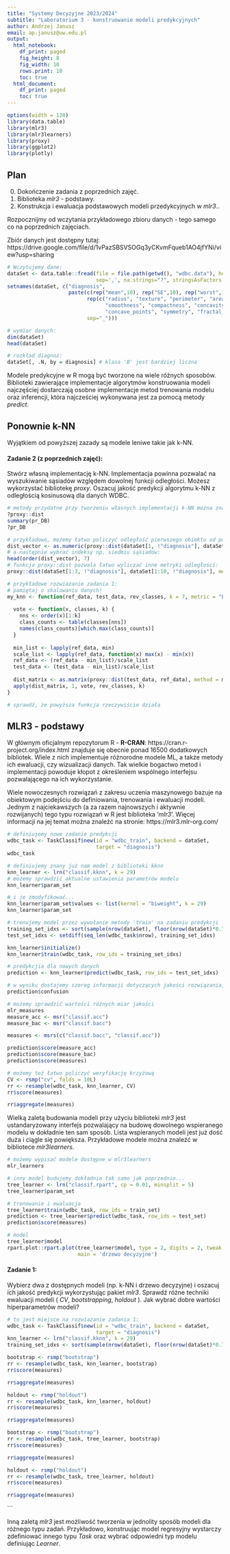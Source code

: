 ```yaml
---
title: "Systemy Decyzyjne 2023/2024"
subtitle: "Laboratorium 3 - konstruowanie modeli predykcyjnych"
author: Andrzej Janusz
email: ap.janusz@uw.edu.pl
output:
  html_notebook:
    df_print: paged
    fig_height: 8
    fig_width: 10
    rows.print: 10
    toc: true
  html_document:
    df_print: paged
    toc: true
---
```


```r
options(width = 120)
library(data.table)
library(mlr3)
library(mlr3learners)
library(proxy)
library(ggplot2)
library(plotly)
```

## Plan

0. Dokończenie zadania z poprzednich zajęć.
1. Biblioteka _mlr3_ - podstawy.
2. Konstrukcja i ewaluacja podstawowych modeli przedykcyjnych w _mlr3_..


Rozpocznijmy od wczytania przykładowego zbioru danych - tego samego co na poprzednich zajęciach.

Zbiór danych jest dostępny tutaj:
https://drive.google.com/file/d/1vPazSBSVSOGq3yCKvmFqueb1AO4jfYNi/view?usp=sharing


```r
# Wczytujemy dane:
dataSet <- data.table::fread(file = file.path(getwd(), "wdbc.data"), header = FALSE, 
                             sep=',', na.strings="?", stringsAsFactors = TRUE, drop = 1)
setnames(dataSet, c("diagnosis",
                    paste(c(rep("mean",10), rep("SE",10), rep("worst",10)),
                          rep(c("radius", "texture", "perimeter", "area",
                                "smoothness", "compactness", "concavity",
                                "concave_points", "symmetry", "fractal_dimension"),3),
                          sep="_")))

# wymiar danych:
dim(dataSet)
head(dataSet)

# rozkład diagnoz:
dataSet[, .N, by = diagnosis] # klasa 'B' jest bardziej liczna
```

Modele predykcyjne w R mogą być tworzone na wiele różnych sposobów. Biblioteki zawierające implementacje algorytmów konstruowania modeli najczęściej dostarczają osobne implementacje metod trenowania modelu oraz inferencji, która najcześciej wykonywana jest za pomocą metody _predict_.

## Ponownie k-NN

Wyjątkiem od powyższej zazady są modele leniwe takie jak k-NN. 

#### Zadanie 2 (z poprzednich zajęć):
Stwórz własną implementację k-NN. Implementacja powinna pozwalać na wyszukiwanie sąsiadów względem dowolnej funkcji odległości. Możesz wykorzystać bibliotekę _proxy_. Oszacuj jakość predykcji algorytmu k-NN z odległością kosinusową dla danych WDBC.

```r
# metody przydatne przy tworzeniu własnych implementacji k-NN można znaleźć w bibliotece proxy
?proxy::dist
summary(pr_DB)
?pr_DB

# przykładowo, możemy łatwo policzyć odległość pierwszego obiektu od pozostałych obiektów w danych:
dist_vector <- as.numeric(proxy::dist(dataSet[1, !"diagnosis"], dataSet[, !"diagnosis"]))
# a następnie wybrać indeksy np. siedmiu sąsiadów:
head(order(dist_vector), 7)
# funkcja proxy::dist pozwala łatwo wyliczać inne metryki odległości:
proxy::dist(dataSet[1:3, !"diagnosis"], dataSet[1:10, !"diagnosis"], method = "Canberra")

# przykładowe rozwiazanie zadania 1:
# pamiętaj o skalowaniu danych!
my_knn <- function(ref_data, test_data, rev_classes, k = 7, metric = "Euclidean") {
  
  vote <- function(x, classes, k) {
    nns <- order(x)[1:k]
    class_counts <- table(classes[nns])
    names(class_counts)[which.max(class_counts)]
  }
  
  min_list <- lapply(ref_data, min)
  scale_list <- lapply(ref_data, function(x) max(x) - min(x))
  ref_data <- (ref_data - min_list)/scale_list
  test_data <- (test_data - min_list)/scale_list
  
  dist_matrix <- as.matrix(proxy::dist(test_data, ref_data), method = metric)
  apply(dist_matrix, 1, vote, rev_classes, k)
}

# sprawdź, że powyższa funkcja rzeczywiście działa

```

## MLR3 - podstawy

W głównym oficjalnym repozytorum R - __R-CRAN__: https://cran.r-project.org/index.html znajduje się obecnie ponad 16500 dodatkowych bibliotek. Wiele z nich implementuje różnorodne modele ML, a także metody ich ewaluacji, czy wizualizacji danych. Tak wielkie bogactwo metod i implementacji powoduje kłopot z określeniem wspólnego interfejsu pozwalającego na ich wykorzystanie.

Wiele nowoczesnych rozwiązań z zakresu uczenia maszynowego bazuje na obiektowym podejściu do definiowania, trenowania i ewaluacji modeli. Jednym z najciekawszych (a za razem najnowszych i aktywnie rozwijanych) tego typu rozwiązań w R jest biblioteka '_mlr3_'. Więcej informacji na jej temat można znaleźć na stronie: https://mlr3.mlr-org.com/



```r
# definiujemy nowe zadanie predykcji
wdbc_task <- TaskClassif$new(id = "wdbc_train", backend = dataSet, 
                             target = "diagnosis")
wdbc_task

# definiujemy znany już nam model z biblioteki kknn
knn_learner <- lrn("classif.kknn", k = 29)
# możemy sprawdzić aktualne ustawienia parametrów modelu
knn_learner$param_set

# i je zmodyfikować...
knn_learner$param_set$values <- list(kernel = "biweight", k = 29)
knn_learner$param_set

# trenujemy model przez wywołanie metody 'train' na zadaniu predykcji
training_set_idxs <- sort(sample(nrow(dataSet), floor(nrow(dataSet)*0.7)))
test_set_idxs <- setdiff(seq_len(wdbc_task$nrow), training_set_idxs)

knn_learner$initialize()
knn_learner$train(wdbc_task, row_ids = training_set_idxs)

# predykcjia dla nowych danych
prediction <- knn_learner$predict(wdbc_task, row_ids = test_set_idxs)

# w wyniku dostajemy szereg informacji dotyczących jakości rozwiązania, np. macierz pomyłek:
prediction$confusion

# możemy sprawdzić wartości różnych miar jakości
mlr_measures
measure_acc <- msr("classif.acc")
measure_bac <- msr("classif.bacc")

measures <- msrs(c("classif.bacc", "classif.acc"))

prediction$score(measure_acc)
prediction$score(measure_bac)
prediction$score(measures)

# możemy też łatwo policzyć weryfikację krzyżową
CV <- rsmp("cv", folds = 10L)
rr <- resample(wdbc_task, knn_learner, CV)
rr$score(measures)

rr$aggregate(measures)
```

Wielką zaletą budowania modeli przy użyciu biblioteki _mlr3_ jest ustandaryzowany interfejs pozwalający na budowę dowolnego wspieranego modelu w dokładnie ten sam sposób. Lista wspieranych modeli jest już dość duża i ciągle się powiększa. Przykładowe modele można znaleźć w bibliotece _mlr3learners_.

```r
# możemy wypisać modele dostępne w mlr3learners
mlr_learners

# inny model budujemy dokładnie tak samo jak poprzednio...
tree_learner <- lrn("classif.rpart", cp = 0.01, minsplit = 5)
tree_learner$param_set

# trenowanie i ewaluacja
tree_learner$train(wdbc_task, row_ids = train_set)
prediction <- tree_learner$predict(wdbc_task, row_ids = test_set)
prediction$score(measures)

# model
tree_learner$model
rpart.plot::rpart.plot(tree_learner$model, type = 2, digits = 2, tweak = 1.0,
                       main = 'drzewo decyzyjne')

```

#### Zadanie 1: 
Wybierz dwa z dostępnych modeli (np. k-NN i drzewo decyzyjne) i oszacuj ich jakość predykcji wykorzystując pakiet _mlr3_. Sprawdź różne techniki ewaluacji modeli ( _CV_, _bootstrapping_, _holdout_ ). Jak wybrać dobre wartości hiperparametrów modeli?

```r
# to jest miejsce na rozwiazanie zadania 1:
wdbc_task <- TaskClassif$new(id = "wdbc_train", backend = dataSet, 
                             target = "diagnosis")
knn_learner <- lrn("classif.kknn", k = 29)
training_set_idxs <- sort(sample(nrow(dataSet), floor(nrow(dataSet)*0.7)))

bootstrap <- rsmp("bootstrap")
rr <- resample(wdbc_task, knn_learner, bootstrap)
rr$score(measures)

rr$aggregate(measures)

holdout <- rsmp("holdout")
rr <- resample(wdbc_task, knn_learner, holdout)
rr$score(measures)

rr$aggregate(measures)

bootstrap <- rsmp("bootstrap")
rr <- resample(wdbc_task, tree_learner, bootstrap)
rr$score(measures)

rr$aggregate(measures)

holdout <- rsmp("holdout")
rr <- resample(wdbc_task, tree_learner, holdout)
rr$score(measures)

rr$aggregate(measures)


```

```

Inną zaletą _mlr3_ jest możliwość tworzenia w jednolity sposób modeli dla różnego typu zadań. Przykładowo, konstruując model regresyjny wystarczy zdefiniować innego typu _Task_ oraz wybrać odpowiedni typ modelu definiując _Learner_.

\  
\  
